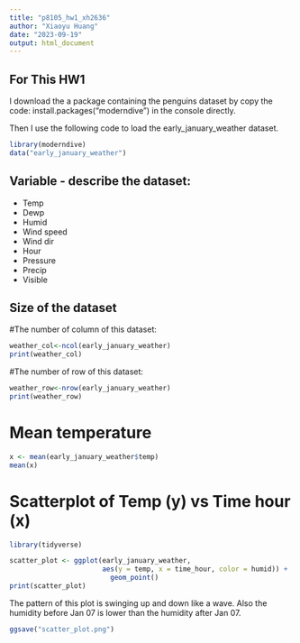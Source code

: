 ```yaml
---
title: "p8105_hw1_xh2636"
author: "Xiaoyu Huang"
date: "2023-09-19"
output: html_document
---
```


For This HW1
------------------------------------------------------------
I download the a package containing the penguins dataset by copy the code: install.packages("moderndive") in the console directly.

Then I use the following code to load the early_january_weather dataset.


```r
library(moderndive)
data("early_january_weather")
```

Variable - describe the dataset:
------------------------------------------------------------

*   Temp
*   Dewp
*   Humid
*   Wind speed
*   Wind dir
*   Hour
*   Pressure
*   Precip
*   Visible

Size of the dataset
------------------------------------------------------------
#The number of column of this dataset:
```r
weather_col<-ncol(early_january_weather)
print(weather_col)
```

#The number of row of this dataset:
```r
weather_row<-nrow(early_january_weather)
print(weather_row)
```

# Mean temperature
```r
x <- mean(early_january_weather$temp)
mean(x)
```

# Scatterplot of Temp (y) vs Time hour (x)
```r
library(tidyverse)
```

```r
scatter_plot <- ggplot(early_january_weather, 
                       aes(y = temp, x = time_hour, color = humid)) +
                         geom_point()
print(scatter_plot)
```

The pattern of this plot is swinging up and down like a wave. Also the humidity before Jan 07 is lower than the humidity after Jan 07.

```r
ggsave("scatter_plot.png")
```




